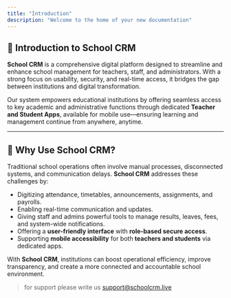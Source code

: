 ```yaml
---
title: "Introduction"
description: "Welcome to the home of your new documentation"
---
```


## 📘 Introduction to School CRM

**School CRM** is a comprehensive digital platform designed to streamline and enhance school management for teachers, staff, and administrators. With a strong focus on usability, security, and real-time access, it bridges the gap between institutions and digital transformation.

Our system empowers educational institutions by offering seamless access to key academic and administrative functions through dedicated **Teacher and Student Apps**, available for mobile use—ensuring learning and management continue from anywhere, anytime.

---

## 🧩 Why Use School CRM?

Traditional school operations often involve manual processes, disconnected systems, and communication delays. **School CRM** addresses these challenges by:

- Digitizing attendance, timetables, announcements, assignments, and payrolls.
- Enabling real-time communication and updates.
- Giving staff and admins powerful tools to manage results, leaves, fees, and system-wide notifications.
- Offering a **user-friendly interface** with **role-based secure access**.
- Supporting **mobile accessibility** for both **teachers and students** via dedicated apps.

With **School CRM**, institutions can boost operational efficiency, improve transparency, and create a more connected and accountable school environment.

> for support please write us support@schoolcrm.live

## 
